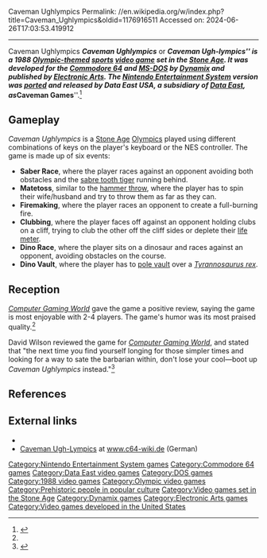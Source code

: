Caveman Ughlympics
Permalink: //en.wikipedia.org/w/index.php?title=Caveman_Ughlympics&oldid=1176916511
Accessed on: 2024-06-26T17:03:53.419912



------
Caveman Ughlympics
{{Infobox video game
|title= Caveman Ugh-Lympics
|image=CavemanUghlympics.jpg
|caption= Cover art
|developer= [[Dynamix]]<br>Painting by Numbers (NES)
|publisher= [[Electronic Arts]]<br>[[Data East|Data East USA]] (NES)
|designer= 
|series= 
|released= '''Commodore 64'''<br />{{vgrelease|NA|1988|PAL|1988}}
'''MS-DOS'''<br />{{vgrelease|NA|1989}}
'''NES'''<br />{{vgrelease|NA|October 1990}}
|genre= [[Sports game|Sports]]
|modes= [[Single-player]], [[Multiplayer]]
|platforms= [[Commodore 64]], [[MS-DOS]], [[Nintendo Entertainment System|NES]]
}}
'''''Caveman Ughlympics''''' or '''''Caveman Ugh-lympics''''' is a 1988 [[Olympic video games|Olympic-themed]] [[sports game|sports]] [[video game]] set in the [[Stone Age]]. It was developed for the [[Commodore 64]] and [[MS-DOS]] by [[Dynamix]] and published by [[Electronic Arts]]. The [[Nintendo Entertainment System]] version was [[Porting|ported]] and released by Data East USA, a subsidiary of [[Data East]], as '''''Caveman Games'''''.<ref>{{cite web|title=Caveman Ugh-Lympics (NES) Back Cover|url=http://www.mobygames.com/game/nes/caveman-ugh-lympics/cover-art/gameCoverId,247159/|website=[[MobyGames]]|date=August 4, 2012|accessdate=December 4, 2014}}</ref>

==Gameplay==
''Caveman Ughlympics'' is a [[Stone Age]] [[Olympic Games|Olympics]] played using different combinations of keys on the player's keyboard or the NES controller. The game is made up of six events:
*'''Saber Race''', where the player races against an opponent avoiding both obstacles and the [[Smilodon|sabre tooth tiger]] running behind.
*'''Matetoss''', similar to the [[hammer throw]], where the player has to spin their wife/husband and try to throw them as far as they can.
*'''Firemaking''', where the player races an opponent to create a full-burning fire.
*'''Clubbing''', where the player faces off against an opponent holding clubs on a cliff, trying to club the other off the cliff sides or deplete their [[life meter]].
*'''Dino Race''', where the player sits on a dinosaur and races against an opponent, avoiding obstacles on the course.
*'''Dino Vault''', where the player has to [[pole vault]] over a ''[[Tyrannosaurus|Tyrannosaurus rex]]''.

==Reception==
''[[Computer Gaming World]]'' gave the game a positive review, saying the game is most enjoyable with 2-4 players. The game's humor was its most praised quality.<ref name="CGW"/>{{verify source|date=August 2023|reason=There is no such article in the Jan 1989 issue of CGW, and the article with that name and by-line is from 1984, predating the game}}

David Wilson reviewed the game for ''[[Computer Gaming World]]'', and stated that "the next time you find yourself longing for those simpler times and looking for a way to sate the barbarian within, don't lose your cool—boot up ''Caveman Ughlympics'' instead."<ref name="CGW57">{{cite magazine |last=Wilson |first=David |title=Neanderthal Nonsense and Cro-Magnon Comedy |magazine=Computer Gaming World |date=March 1989 |volume=1 |issue=57 |pages=43–44}}</ref>

==References==
{{reflist | refs= 
<ref name = "CGW">{{citation | date = Jan 1989 | author2 = Scorpia | last = Sipe | first = Russell | magazine = [[Computer Gaming World]] | title = IBM Goes to War  | pages = 24–25}}</ref> 
}}

==External links==
*{{moby game|id=/caveman-ugh-lympics|name=''Caveman Ughlympics''}}
*[http://www.c64-wiki.de/index.php/Caveman_Ugh-Lympics Caveman Ugh-Lympics] at [http://www.c64-wiki.de www.c64-wiki.de] (German)

{{Dynamix}}

[[Category:Nintendo Entertainment System games]]
[[Category:Commodore 64 games]]
[[Category:Data East video games]]
[[Category:DOS games]]
[[Category:1988 video games]]
[[Category:Olympic video games]]
[[Category:Prehistoric people in popular culture]]
[[Category:Video games set in the Stone Age]]
[[Category:Dynamix games]]
[[Category:Electronic Arts games]]
[[Category:Video games developed in the United States]]
